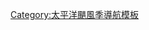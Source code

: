 {{Pacific_Hurricane_season_bar_start
|year=2003
}}
{{Hurricane_season_bar_button
 |intensity={{Storm_colour|storm}}
 |buttonspacing=0.25em
 |stormname=Andres
 |strength=Tropical Storm
 |linkname=2003年太平洋颶風季#热带风暴安德烈斯
 |storminitial=A
 }}
{{Hurricane_season_bar_button
|intensity={{Storm_colour|storm}}
 |stormname=Blanca
 |buttonspacing=0.25em
 |strength=Tropical Storm
 |linkname=2003年太平洋颶風季#热带风暴布兰卡
 |storminitial=B
 }}
{{Hurricane_season_bar_button
|intensity={{Storm_colour|storm}}
 |stormname=Carlos
 |buttonspacing=0.25em
 |strength=Tropical Storm
 |linkname=2003年热带风暴卡洛斯
 |storminitial=C
 }}
{{Hurricane_season_bar_button
|intensity={{Storm_colour|storm}}
 |stormname=Dolores
 |buttonspacing=0.25em
 |strength=Tropical Storm
 |linkname=2003年太平洋颶風季#热带风暴多洛雷斯
 |storminitial=D
 }}
{{Hurricane_season_bar_button
|intensity={{Storm_colour|storm}}
 |stormname=Enrique
 |buttonspacing=0.25em
 |strength=Tropical Storm
 |linkname=2003年太平洋颶風季#热带风暴恩里克
 |storminitial=E
 }}
{{Hurricane_season_bar_button
|intensity={{Storm_colour|storm}}
 |stormname=Felicia
 |buttonspacing=0.25em
 |strength=Tropical Storm
 |linkname=2003年太平洋颶風季#热带风暴费利西亚
 |storminitial=F
 }}
{{Hurricane_season_bar_button
|intensity={{Storm_colour|storm}}
 |stormname=Guillermo
 |buttonspacing=0.25em
 |strength=Tropical Storm
 |linkname=2003年太平洋颶風季#热带风暴吉列尔莫
 |storminitial=G
 }}
{{Hurricane_season_bar_button
|intensity={{Storm_colour|storm}}
 |stormname=Hilda
 |buttonspacing=0.25em
 |strength=Tropical Storm
 |linkname=2003年太平洋颶風季#热带风暴希尔达
 |storminitial=H
 }}
{{Hurricane_season_bar_button
 |intensity={{Storm_colour|depression}}
 |stormname=One-C
 |buttonspacing=0.25em
 |linkname=2003年太平洋颶風季#第一C号热带低气压
 |storminitial=1C
 }}
</tr>
<tr><td><!--pixel-wide gap--></td></tr>
<tr>
{{Hurricane_season_bar_button
 |intensity={{Storm_colour|cat2}}
 |stormname=Ignacio
 |buttonspacing=0.25em
 |strength=Hurricane
 |linkname=2003年飓风伊格纳西奥
 |storminitial=I
 }}
{{Hurricane_season_bar_button
 |intensity={{Storm_colour|cat2}}
 |stormname=Jimena
 |buttonspacing=0.25em
 |strength=Hurricane
 |linkname=2003年飓风希梅纳
 |storminitial=J
 }}
{{Hurricane_season_bar_button
|intensity={{Storm_colour|storm}}
 |stormname=Kevin
 |buttonspacing=0.25em
 |strength=Tropical Storm
 |linkname=2003年太平洋颶風季#热带风暴凯文
 |storminitial=K
 }}
{{Hurricane_season_bar_button
 |intensity={{Storm_colour|cat1}}
 |stormname=Linda
 |buttonspacing=0.25em
 |strength=Hurricane
 |linkname=2003年太平洋颶風季#飓风琳达
 |storminitial=L
 }}
{{Hurricane_season_bar_button
 |intensity={{Storm_colour|cat2}}
 |stormname=Marty
 |buttonspacing=0.25em
 |strength=Hurricane
 |linkname=2003年飓风马蒂
 |storminitial=M
 }}
{{Hurricane_season_bar_button
 |intensity={{Storm_colour|cat2}}
 |stormname=Nora
 |buttonspacing=0.25em
 |strength=Hurricane
 |linkname=2003年飓风诺拉
 |storminitial=N
 }}
{{Hurricane_season_bar_button
 |intensity={{Storm_colour|cat1}}
 |stormname=Olaf
 |buttonspacing=0.25em
 |linkname=2003年飓风奥拉夫
 |storminitial=O
 }}
{{Hurricane_season_bar_button
 |intensity={{Storm_colour|cat1}}
 |stormname=Patricia
 |buttonspacing=0.25em
 |strength=Hurricane
 |linkname=2003年太平洋颶風季#飓风帕特里夏
 |storminitial=P
 }}
{{Pacific Hurricane season bar end}}<noinclude>
[[Category:太平洋颶風季導航模板]]
</noinclude>